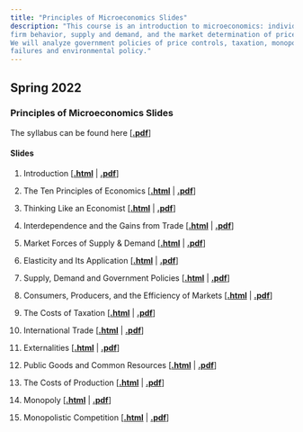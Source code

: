 ```yaml
---
title: "Principles of Microeconomics Slides"
description: "This course is an introduction to microeconomics: individual consumer and
firm behavior, supply and demand, and the market determination of prices, production and income.
We will analyze government policies of price controls, taxation, monopoly and antitrust laws, market
failures and environmental policy."
---
```


## Spring 2022
### Principles of Microeconomics Slides

The syllabus can be found here \[[**.pdf**](https://hhadah.github.io/MicroSlides/Syllabus/ECON2304_Summer2022_Syllabus.pdf)\]

#### Slides

1. Introduction \[[**.html**](https://hhadah.github.io/MicroSlides/MyPresentations/intro/intro.html) | [**.pdf**](https://hhadah.github.io/MicroSlides/MyPresentations/intro/intro.pdf)\]

2. The Ten Principles of Economics \[[**.html**](https://hhadah.github.io/MicroSlides/MyPresentations/Ch1/Ch1.html) | [**.pdf**](https://hhadah.github.io/MicroSlides/MyPresentations/Ch1/Ch1.pdf)\]

3. Thinking Like an Economist \[[**.html**](https://hhadah.github.io/MicroSlides/MyPresentations/Ch2/Ch2.html) | [**.pdf**](https://hhadah.github.io/MicroSlides/MyPresentations/Ch2/Ch2.pdf)\]

4. Interdependence and the Gains from Trade
 \[[**.html**](https://hhadah.github.io/MicroSlides/MyPresentations/Ch3/Ch3.html) | [**.pdf**](https://hhadah.github.io/MicroSlides/MyPresentations/Ch3/Ch3.pdf)\]

5. Market Forces of Supply & Demand
 \[[**.html**](https://hhadah.github.io/MicroSlides/MyPresentations/Ch4/Ch4.html) | [**.pdf**](https://hhadah.github.io/MicroSlides/MyPresentations/Ch4/Ch4.pdf)\]
 
6. Elasticity and Its Application \[[**.html**](https://hhadah.github.io/MicroSlides/MyPresentations/Ch5/Ch5.html) | [**.pdf**](https://hhadah.github.io/MicroSlides/MyPresentations/Ch5/Ch5.pdf)\]

7. Supply, Demand and Government Policies \[[**.html**](https://hhadah.github.io/MicroSlides/MyPresentations/Ch6/Ch6.html) | [**.pdf**](https://hhadah.github.io/MicroSlides/MyPresentations/Ch6/Ch6.pdf)\]

8. Consumers, Producers, and the Efficiency of Markets \[[**.html**](https://hhadah.github.io/MicroSlides/MyPresentations/Ch7/Ch7.html) | [**.pdf**](https://hhadah.github.io/MicroSlides/MyPresentations/Ch7/Ch7.pdf)\]

9. The Costs of Taxation \[[**.html**](https://hhadah.github.io/MicroSlides/MyPresentations/Ch8/Ch8.html) | [**.pdf**](https://hhadah.github.io/MicroSlides/MyPresentations/Ch8/Ch8.pdf)\]

1. International Trade \[[**.html**](https://hhadah.github.io/MicroSlides/MyPresentations/Ch9/Ch9.html) | [**.pdf**](https://hhadah.github.io/MicroSlides/MyPresentations/Ch9/Ch9.pdf)\]

1. Externalities \[[**.html**](https://hhadah.github.io/MicroSlides/MyPresentations/Ch10/Ch10.html) | [**.pdf**](https://hhadah.github.io/MicroSlides/MyPresentations/Ch10/Ch10.pdf)\]

1. Public Goods and Common Resources \[[**.html**](https://hhadah.github.io/MicroSlides/MyPresentations/Ch11/Ch11.html) | [**.pdf**](https://hhadah.github.io/MicroSlides/MyPresentations/Ch11/Ch11.pdf)\]

1. The Costs of Production \[[**.html**](https://hhadah.github.io/MicroSlides/MyPresentations/Ch13/Ch13.html) | [**.pdf**](https://hhadah.github.io/MicroSlides/MyPresentations/Ch13/Ch13.pdf)\]

1. Monopoly \[[**.html**](https://hhadah.github.io/MicroSlides/MyPresentations/Ch15/Ch15.html) | [**.pdf**](https://hhadah.github.io/MicroSlides/MyPresentations/Ch15/Ch15.pdf)\]

1. Monopolistic Competition \[[**.html**](https://hhadah.github.io/MicroSlides/MyPresentations/Ch16/Ch16.html) | [**.pdf**](https://hhadah.github.io/MicroSlides/MyPresentations/Ch16/Ch16.pdf)\]